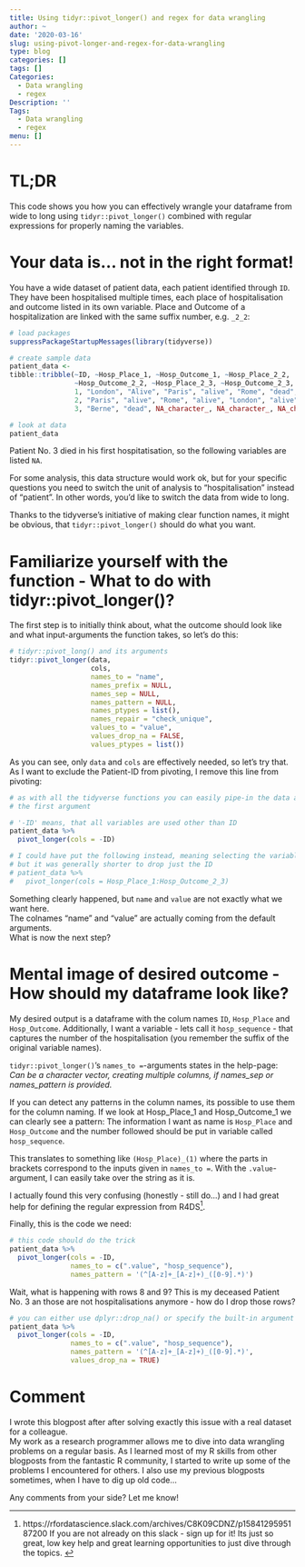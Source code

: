 ```yaml
---
title: Using tidyr::pivot_longer() and regex for data wrangling
author: ~
date: '2020-03-16'
slug: using-pivot-longer-and-regex-for-data-wrangling
type: blog
categories: []
tags: []
Categories:
  - Data wrangling
  - regex
Description: ''
Tags:
  - Data wrangling
  - regex
menu: []
---
```


# TL;DR

This code shows you how you can effectively wrangle your dataframe from wide to 
long using `tidyr::pivot_longer()` combined with regular expressions for properly 
naming the variables. 

# Your data is... not in the right format!

You have a wide dataset of patient data, each patient identified through `ID`. 
They have been hospitalised multiple times, each place of hospitalisation and 
outcome listed in its own variable. Place and Outcome of a hospitalization are 
linked with the same suffix number, e.g. `_2_2`: 

```r
# load packages
suppressPackageStartupMessages(library(tidyverse))

# create sample data
patient_data <- 
tibble::tribble(~ID, ~Hosp_Place_1, ~Hosp_Outcome_1, ~Hosp_Place_2_2, 
                ~Hosp_Outcome_2_2, ~Hosp_Place_2_3, ~Hosp_Outcome_2_3, 
                1, "London", "Alive", "Paris", "alive", "Rome", "dead",
                2, "Paris", "alive", "Rome", "alive", "London", "alive",
                3, "Berne", "dead", NA_character_, NA_character_, NA_character_, NA_character_) 

# look at data
patient_data

```

Patient No. 3 died in his first hospitatisation, so the following variables are listed `NA`.  

For some analysis, this data structure would work ok, but for your specific questions 
you need to switch the unit of analysis to "hospitalisation" instead of "patient". 
In other words, you'd like to switch the data from wide to long. 

Thanks to the tidyverse's initiative of making clear function names, it might be 
obvious, that `tidyr::pivot_longer()` should do what you want.  

# Familiarize yourself with the function - What to do with tidyr::pivot_longer()?

The first step is to initially think about, what the outcome should look like and 
what input-arguments the function takes, so let's do this: 

```r
# tidyr::pivot_long() and its arguments
tidyr::pivot_longer(data, 
                    cols, 
                    names_to = "name", 
                    names_prefix = NULL, 
                    names_sep = NULL, 
                    names_pattern = NULL,
                    names_ptypes = list(),
                    names_repair = "check_unique",
                    values_to = "value",
                    values_drop_na = FALSE,
                    values_ptypes = list())
```

As you can see, only `data` and `cols` are effectively needed, so let's try that. 
As I want to exclude the Patient-ID from pivoting, I remove this line from pivoting: 

```r
# as with all the tidyverse functions you can easily pipe-in the data as 
# the first argument

# '-ID' means, that all variables are used other than ID
patient_data %>% 
  pivot_longer(cols = -ID)

# I could have put the following instead, meaning selecting the variables I want
# but it was generally shorter to drop just the ID
# patient_data %>%
#   pivot_longer(cols = Hosp_Place_1:Hosp_Outcome_2_3)

```

Something clearly happened, but `name` and `value` are not exactly what we want here.  
The colnames "name" and "value" are actually coming from the default arguments.  
What is now the next step?  

# Mental image of desired outcome - How should my dataframe look like?

My desired output is a dataframe with the colum names `ID`, `Hosp_Place` and `Hosp_Outcome`. 
Additionally, I want a variable - lets call it `hosp_sequence` - that captures the number of 
the hospitalisation (you remember the suffix of the original variable names).  

`tidyr::pivot_longer()`'s `names_to =`-arguments states in the help-page:  
*Can be a character vector, creating multiple columns, if names_sep or names_pattern is provided.*    

If you can detect any patterns in the column names, its possible to use them for the 
column naming.  If we look at Hosp_Place_1 and Hosp_Outcome_1 we can clearly see 
a pattern: The information I want as name is `Hosp_Place` and `Hosp_Outcome` and the 
number followed should be put in variable called `hosp_sequence`.  

This translates to something like `(Hosp_Place)_(1)` where the parts in brackets 
correspond to the inputs given in `names_to = `. With the `.value`-argument, I 
can easily take over the string as it is.  

I actually found this very confusing (honestly - still do...) and I had great help for defining the 
regular expression from R4DS^[https://rfordatascience.slack.com/archives/C8K09CDNZ/p1584129595187200 If you are not already on this slack - sign up for it! Its just so great, low key 
help and great learning opportunities to just dive through the topics. ].  

Finally, this is the code we need:  

```r
# this code should do the trick
patient_data %>% 
  pivot_longer(cols = -ID, 
               names_to = c(".value", "hosp_sequence"),
               names_pattern = '(^[A-z]+_[A-z]+)_([0-9].*)')
```


Wait, what is happening with rows 8 and 9? This is my deceased Patient No. 3 an those 
are not hospitalisations anymore - how do I drop those rows? 

```r
# you can either use dplyr::drop_na() or specify the built-in argument to TRUE
patient_data %>% 
  pivot_longer(cols = -ID, 
               names_to = c(".value", "hosp_sequence"),
               names_pattern = '(^[A-z]+_[A-z]+)_([0-9].*)', 
               values_drop_na = TRUE)
```

# Comment

I wrote this blogpost after after solving exactly this issue with a real dataset for a colleague.  
My work as a research programmer allows me to dive into data wrangling problems on a regular basis. 
As I learned most of my R skills from other blogposts from the fantastic R community, I 
started to write up some of the problems I encountered for others.  I also use my 
previous blogposts sometimes, when I have to dig up old code... 

Any comments from your side? Let me know!

